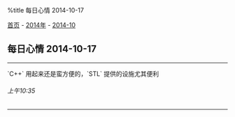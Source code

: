 %title 每日心情 2014-10-17

[[../../../index|首页]] - [[../index|2014年]] - [[index|2014-10]]
==每日心情 2014-10-17==
----
`C++` 用起来还是蛮方便的，`STL` 提供的设施尤其便利
======上午10:35======
----
